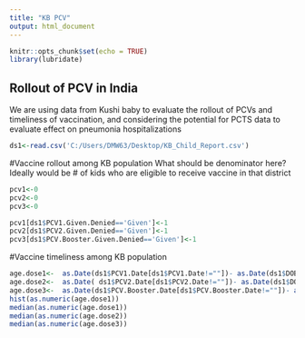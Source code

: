 ```yaml
---
title: "KB PCV"
output: html_document
---
```


```r
knitr::opts_chunk$set(echo = TRUE)
library(lubridate)
```

## Rollout of PCV in India
We are using data from Kushi baby to evaluate the rollout of PCVs and timeliness of vaccination, and considering the potential for PCTS data to evaluate effect on pneumonia hospitalizations


```r
ds1<-read.csv('C:/Users/DMW63/Desktop/KB_Child_Report.csv')
```

#Vaccine rollout among KB population
What should be denominator here? Ideally would be # of kids who are eligible to receive vaccine in that district
```r
pcv1<-0
pcv2<-0
pcv3<-0

pcv1[ds1$PCV1.Given.Denied=='Given']<-1 
pcv2[ds1$PCV2.Given.Denied=='Given']<-1 
pcv3[ds1$PCV.Booster.Given.Denied=='Given']<-1 

```


#Vaccine timeliness among KB population
```r

age.dose1<-  as.Date(ds1$PCV1.Date[ds1$PCV1.Date!=""])- as.Date(ds1$DOB[ds1$PCV1.Date!=""])
age.dose2<-  as.Date( ds1$PCV2.Date[ds1$PCV2.Date!=""])- as.Date(ds1$DOB[ds1$PCV2.Date!=""])
age.dose3<-  as.Date(ds1$PCV.Booster.Date[ds1$PCV.Booster.Date!=""])- as.Date(ds1$DOB[ds1$PCV.Booster.Date!=""])
hist(as.numeric(age.dose1))
median(as.numeric(age.dose1))
median(as.numeric(age.dose2))
median(as.numeric(age.dose3))


```
